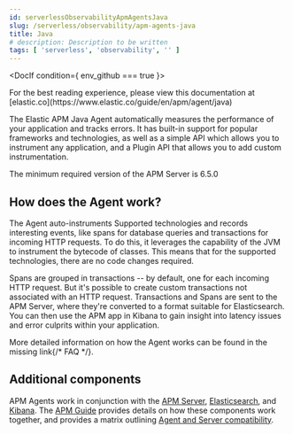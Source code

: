 ```yaml
---
id: serverlessObservabilityApmAgentsJava
slug: /serverless/observability/apm-agents-java
title: Java
# description: Description to be written
tags: [ 'serverless', 'observability', '' ]
---
```





<DocIf condition={ env_github === true }>

<DocCallOut title="Note">
For the best reading experience,
please view this documentation at [elastic.co](https://www.elastic.co/guide/en/apm/agent/java)
</DocCallOut>

</DocIf>

<div id="intro"></div>

The Elastic APM Java Agent automatically measures the performance of your application and tracks errors.
It has built-in support for popular frameworks and technologies,
as well as a simple <DocLink id="serverlessObservabilityApmAgentsJavaApi">API</DocLink> which allows you to instrument any application, and
a <DocLink id="serverlessObservabilityApmAgentsJavaApi">Plugin API</DocLink> that allows you to add custom instrumentation.

<DocCallOut title="Note">
The minimum required version of the APM Server is 6.5.0
</DocCallOut>

<div id="how-it-works"></div>

## How does the Agent work?

The Agent auto-instruments <DocLink id="serverlessObservabilityApmAgentsJavaGetStarted" section="supported-technologies">Supported technologies</DocLink> and records interesting events,
like spans for database queries and transactions for incoming HTTP requests.
To do this, it leverages the capability of the JVM to instrument the bytecode of classes.
This means that for the supported technologies, there are no code changes required.

Spans are grouped in transactions -- by default, one for each incoming HTTP request.
But it's possible to create custom transactions not associated with an HTTP request.
Transactions and Spans are sent to the APM Server, where they're converted to a format suitable for Elasticsearch.
You can then use the APM app in Kibana to gain insight into latency issues and error culprits within your application.

More detailed information on how the Agent works can be found in the <DocBadge><DocIcon size="s" type="unlink" title="missing link"/> missing link</DocBadge>{/*  <DocLink id="enApmAgentJavaFaq" section="how-does-the-agent-work?">FAQ</DocLink> */}.

<div id="additional-components"></div>

## Additional components

APM Agents work in conjunction with the [APM Server](((apm-guide-ref))/index.html), [Elasticsearch](((ref))/index.html), and [Kibana](((kibana-ref))/index.html).
The [APM Guide](((apm-guide-ref))/index.html) provides details on how these components work together,
and provides a matrix outlining [Agent and Server compatibility](((apm-guide-ref))/agent-server-compatibility.html).
